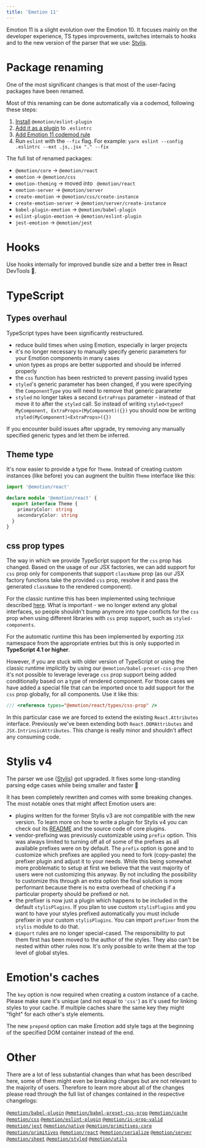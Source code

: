 ```yaml
---
title: 'Emotion 11'
---
```


Emotion 11 is a slight evolution over the Emotion 10. It focuses mainly on the developer experience, TS types improvements, switches internals to hooks and to the new version of the parser that we use: [Stylis](https://github.com/thysultan/stylis.js).

# Package renaming

One of the most significant changes is that most of the user-facing packages have been renamed.

Most of this renaming can be done automatically via a codemod, following these steps:

1. [Install](https://github.com/emotion-js/emotion/tree/main/packages/eslint-plugin#installation) `@emotion/eslint-plugin`
1. [Add it as a plugin](https://github.com/emotion-js/emotion/tree/main/packages/eslint-plugin#usage) to `.eslintrc`
1. [Add Emotion 11 codemod rule](https://github.com/emotion-js/emotion/tree/main/packages/eslint-plugin#emotion-11-codemod)
1. Run `eslint` with the `--fix` flag. For example: `yarn eslint --config .eslintrc --ext .js,.jsx "." --fix`

The full list of renamed packages:
- `@emotion/core` → `@emotion/react`
- `emotion` → `@emotion/css`
- `emotion-theming` → moved into ` @emotion/react`
- `emotion-server` → `@emotion/server`
- `create-emotion` → `@emotion/css/create-instance`
- `create-emotion-server` → `@emotion/server/create-instance`
- `babel-plugin-emotion` → `@emotion/babel-plugin`
- `eslint-plugin-emotion` → `@emotion/eslint-plugin`
- `jest-emotion` → `@emotion/jest`

# Hooks

Use hooks internally for improved bundle size and a better tree in React DevTools 🎉.

# TypeScript

## Types overhaul

TypeScript types have been significantly restructured.

- reduce build times when using Emotion, especially in larger projects
- it's no longer necessary to manually specify generic parameters for your Emotion components in many cases
- union types as props are better supported and should be inferred properly
- the `css` function has been restricted to prevent passing invalid types
- `styled`'s generic parameter has been changed, if you were specifying the `ComponentType` you will need to remove that generic parameter
- `styled` no longer takes a second `ExtraProps` parameter - instead of that move it to after the `styled` call. So instead of writing `styled<typeof MyComponent, ExtraProps>(MyComponent)({})` you should now be writing `styled(MyComponent)<ExtraProps>({})`

If you encounter build issues after upgrade, try removing any manually specified generic types and let them be inferred.

## Theme type

It's now easier to provide a type for `Theme`. Instead of creating custom instances (like before) you can augment the builtin `Theme` interface like this:

```ts
import '@emotion/react'

declare module '@emotion/react' {
  export interface Theme {
    primaryColor: string
    secondaryColor: string
  }
}
```

## css prop types

The way in which we provide TypeScript support for the `css` prop has changed. Based on the usage of our JSX factories, we can add support for `css` prop only for components that support `className` prop (as our JSX factory functions take the provided `css` prop, resolve it and pass the generated `className` to the rendered component).

For the classic runtime this has been implemented using technique described [here](https://www.typescriptlang.org/docs/handbook/jsx.html#factory-functions). What is important - we no longer extend any global interfaces, so people shouldn't bump anymore into type conflicts for the `css` prop when using different libraries with `css` prop support, such as `styled-components`.

For the automatic runtime this has been implemented by exporting `JSX` namespace from the appropriate entries but this is only supported in **TypeScript 4.1 or higher**.

However, if you are stuck with older version of TypeScript or using the classic runtime implicitly by using our `@emotion/babel-preset-css-prop` then it's not possible to leverage leverage `css` prop support being added conditionally based on a type of rendered component. For those cases we have added a special file that can be imported once to add support for the `css` prop globally, for all components. Use it like this:

```ts
/// <reference types="@emotion/react/types/css-prop" />
```

In this particular case we are forced to extend the existing `React.Attributes` interface. Previously we've been extending both `React.DOMAttributes` and `JSX.IntrinsicAttributes`. This change is really minor and shouldn't affect any consuming code.

# Stylis v4

The parser we use ([Stylis](https://github.com/thysultan/stylis.js)) got upgraded. It fixes some long-standing parsing edge cases while being smaller and faster 🚀

It has been completely rewritten and comes with some breaking changes. The most notable ones that might affect Emotion users are:

- plugins written for the former Stylis v3 are not compatible with the new version. To learn more on how to write a plugin for Stylis v4 you can check out its [README](https://github.com/thysultan/stylis.js#middleware) and the source code of core plugins.
- vendor-prefixing was previously customizable using `prefix` option. This was always limited to turning off all of some of the prefixes as all available prefixes were on by default. The `prefix` option is gone and to customize which prefixes are applied you need to fork (copy-paste) the prefixer plugin and adjust it to your needs. While this being somewhat more problematic to setup at first we believe that the vast majority of users were not customizing this anyway. By not including the possibility to customize this through an extra option the final solution is more performant because there is no extra overhead of checking if a particular property should be prefixed or not.
- the prefixer is now just a plugin which happens to be included in the default `stylisPlugins`. If you plan to use custom `stylisPlugins` and you want to have your styles prefixed automatically you must include prefixer in your custom `stylisPlugins`. You can import `prefixer` from the `stylis` module to do that.
- `@import` rules are no longer special-cased. The responsibility to put them first has been moved to the author of the styles. They also can't be nested within other rules now. It's only possible to write them at the top level of global styles.

# Emotion's caches

The `key` option is now required when creating a custom instance of a cache. Please make sure it's unique (and not equal to `'css'`) as it's used for linking styles to your cache. If multiple caches share the same key they might "fight" for each other's style elements.

The new `prepend` option can make Emotion add style tags at the beginning of the specified DOM container instead of the end.

# Other

There are a lot of less substantial changes than what has been described here, some of them might even be breaking changes but are not relevant to the majority of users. Therefore to learn more about all of the changes please read through the full list of changes contained in the respective changelogs:

[`@emotion/babel-plugin`](https://github.com/emotion-js/emotion/blob/main/packages/babel-plugin/CHANGELOG.md#1100)
[`@emotion/babel-preset-css-prop`](https://github.com/emotion-js/emotion/blob/main/packages/babel-preset-css-prop/CHANGELOG.md#1100)
[`@emotion/cache`](https://github.com/emotion-js/emotion/blob/main/packages/cache/CHANGELOG.md#1100)
[`@emotion/css`](https://github.com/emotion-js/emotion/blob/main/packages/css/CHANGELOG.md#1100)
[`@emotion/eslint-plugin`](https://github.com/emotion-js/emotion/blob/main/packages/eslint-plugin/CHANGELOG.md#1100)
[`@emotion/is-prop-valid`](https://github.com/emotion-js/emotion/blob/main/packages/is-prop-valid/CHANGELOG.md#100)
[`@emotion/jest`](https://github.com/emotion-js/emotion/blob/main/packages/jest/CHANGELOG.md#1100)
[`@emotion/native`](https://github.com/emotion-js/emotion/blob/main/packages/native/CHANGELOG.md#1100)
[`@emotion/primitives-core`](https://github.com/emotion-js/emotion/blob/main/packages/primitives-core/CHANGELOG.md#1100)
[`@emotion/primitives`](https://github.com/emotion-js/emotion/blob/main/packages/primitives/CHANGELOG.md#1100)
[`@emotion/react`](https://github.com/emotion-js/emotion/blob/main/packages/react/CHANGELOG.md#1100)
[`@emotion/serialize`](https://github.com/emotion-js/emotion/blob/main/packages/serialize/CHANGELOG.md#100)
[`@emotion/server`](https://github.com/emotion-js/emotion/blob/main/packages/server/CHANGELOG.md#1100)
[`@emotion/sheet`](https://github.com/emotion-js/emotion/blob/main/packages/sheet/CHANGELOG.md#100)
[`@emotion/styled`](https://github.com/emotion-js/emotion/blob/main/packages/styled/CHANGELOG.md#1100)
[`@emotion/utils`](https://github.com/emotion-js/emotion/blob/main/packages/utils/CHANGELOG.md#100)
